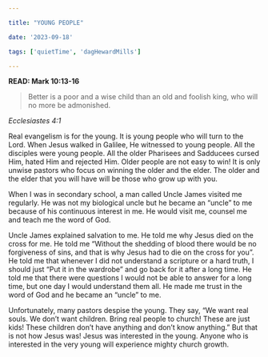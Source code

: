 ```yaml
---

title: "YOUNG PEOPLE"

date: '2023-09-18'

tags: ['quietTime', 'dagHewardMills']

---
```


**READ: Mark 10:13-16**

>Better is a poor and a wise child than an old and foolish king, who will no more be admonished.

*Ecclesiastes 4:1*

Real evangelism is for the young. It is young people who will turn to the Lord. When Jesus walked in Galilee, He witnessed to young people. All the disciples were young people. All the older Pharisees and Sadducees cursed Him, hated Him and rejected Him. Older people are not easy to win! It is only unwise pastors who focus on winning the older and the elder. The older and the elder that you will have will be those who grow up with you.

When I was in secondary school, a man called Uncle James visited me regularly. He was not my biological uncle but he became an “uncle” to me because of his continuous interest in me. He would visit me, counsel me and teach me the word of God.

Uncle James explained salvation to me. He told me why Jesus died on the cross for me. He told me “Without the shedding of blood there would be no forgiveness of sins, and that is why Jesus had to die on the cross for you”. He told me that whenever I did not understand a scripture or a hard truth, I should just “Put it in the wardrobe” and go back for it after a long time. He told me that there were questions I would not be able to answer for a long time, but one day I would understand them all. He made me trust in the word of God and he became an “uncle” to me.

Unfortunately, many pastors despise the young. They say, “We want real souls. We don’t want children. Bring real people to church! These are just kids! These children don’t have anything and don’t know anything.” But that is not how Jesus was! Jesus was interested in the young. Anyone who is interested in the very young will experience mighty church growth.
